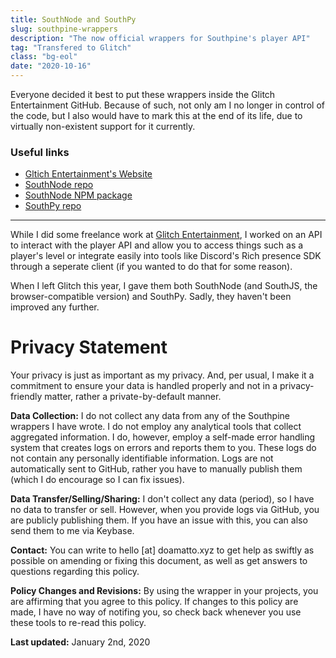 ```yaml
---
title: SouthNode and SouthPy
slug: southpine-wrappers
description: "The now official wrappers for Southpine's player API"
tag: "Transfered to Glitch"
class: "bg-eol"
date: "2020-10-16"
---
```


<Timeline>
  <Item status="eol" title="Transfered repositories to Glitch Entertainment" date="2020-10-16">
    Everyone decided it best to put these wrappers inside the Glitch Entertainment GitHub. Because of such, not only am I no longer in control of the code, but I also would have to mark this at the end of its life, due to virtually non-existent support for it currently.
  </Item>
  <Item status="released" date="2020-07-19" title="v0.1.0 of SouthNode releases" />
  <Item status="progress" dateRange={['2020-07-16', '2020-10-16']} title="Started development" />
</Timeline>

### Useful links
- [Gltich Entertainment's Website](https://playglitch.xyz)
- [SouthNode repo](https://github.com/playglitch/southnode)
- [SouthNode NPM package](https://www.npmjs.com/package/southnode)
- [SouthPy repo](https://github.com/playglitch/southpy)

---

While I did some freelance work at [Glitch Entertainment](https://playglitch.xyz), I worked on an API to interact with the player API and allow you to access things such as a player's level or integrate easily into tools like Discord's Rich presence SDK through a seperate client (if you wanted to do that for some reason).

When I left Glitch this year, I gave them both SouthNode (and SouthJS, the browser-compatible version) and SouthPy. Sadly, they haven't been improved any further.

# Privacy Statement
Your privacy is just as important as my privacy. And, per usual, I make it a commitment to ensure your data is handled properly and not in a privacy-friendly matter, rather a private-by-default manner.

**Data Collection:** I do not collect any data from any of the Southpine wrappers I have wrote. I do not employ any analytical tools that collect aggregated information. I do, however, employ a self-made error handling system that creates logs on errors and reports them to you. These logs do not contain any personally identifiable information. Logs are not automatically sent to GitHub, rather you have to manually publish them (which I do encourage so I can fix issues).

**Data Transfer/Selling/Sharing:** I don't collect any data (period), so I have no data to transfer or sell. However, when you provide logs via GitHub, you are publicly publishing them. If you have an issue with this, you can also send them to me via Keybase.

**Contact:** You can write to hello [at] doamatto.xyz to get help as swiftly as possible on amending or fixing this document, as well as get answers to questions regarding this policy.

**Policy Changes and Revisions:** By using the wrapper in your projects, you are affirming that you agree to this policy. If changes to this policy are made, I have no way of notifing you, so check back whenever you use these tools to re-read this policy.

**Last updated:** January 2nd, 2020
